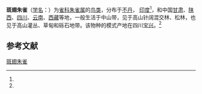 {{Speciesbox
| name = 斑翅朱雀
| status = LC | status_system = iucn3.1
| status_ref = <ref  name=iucn>{{IUCN2010|version=2010.3| assessors = [[BirdLife_International|BirdLife International]] | year = 2009 | id = 149574 | title = Carpodacus trifasciatus |downloaded = 2010-9-9}}</ref>
| image = Carpodacus trifasciatus.jpg
| genus = Carpodacus
| species = trifasciatus
| authority = (Verreaux 1871)<ref name='id4188'>{{cite web| url =http://www.bioinfo.cn/db05/BjdwSpecies.php?action=view&id=4188| title =斑翅朱雀| work =《中国动物物种编目数据库》| publisher =中国科学院微生物研究所| author =中国科学院动物研究所| accessdate =2009-04-04| deadurl =yes| archiveurl =https://web.archive.org/web/20160305013859/http://www.bioinfo.cn/db05/BjdwSpecies.php?action=view&id=4188| archivedate =2016-03-05}}</ref>
}}

'''斑翅朱雀'''（[[学名|学名]]：{{lang|la|''Carpodacus trifasciatus''}}）为[[雀科|雀科]][[朱雀属|朱雀属]]的[[鸟类|鸟类]]，分布于[[不丹|不丹]]， [[印度|印度]]<ref name=iucn />，和中国[[甘肃|甘肃]]、[[陕西|陕西]]、[[四川|四川]]、[[云南|云南]]、[[西藏|西藏]]等地，一般生活于中山带，见于高山针阔混交林、松林，也见于高山灌丛、草甸和砾石地带。该物种的模式产地在四川[[宝兴|宝兴]]。<ref name='id4188'/>

== 参考文献 ==
{{reflist}}
{{Taxonbar|from=Q863585}}

[[Category:朱雀属|斑翅朱雀]]


{{雀形目小作品}}